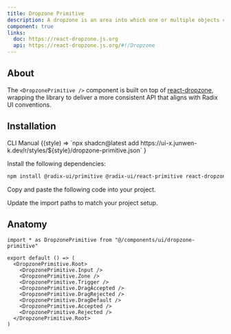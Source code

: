```yaml
---
title: Dropzone Primitive
description: A dropzone is an area into which one or multiple objects can be dragged and dropped.
component: true
links:
  doc: https://react-dropzone.js.org
  api: https://react-dropzone.js.org/#!/Dropzone
---
```


## About

The `<DropzonePrimitive />` component is built on top of [react-dropzone](https://react-dropzone.js.org), wrapping the library to deliver a more consistent API that aligns with Radix UI conventions.

## Installation

<Tabs defaultValue="cli">

<TabsList>
  <TabsTrigger value="cli">CLI</TabsTrigger>
  <TabsTrigger value="manual">Manual</TabsTrigger>
</TabsList>
<TabsContent value="cli">

<InstallCodeBlockCommand>
  {(style) =>
    `npx shadcn@latest add https://ui-x.junwen-k.dev/r/styles/${style}/dropzone-primitive.json`
  }
</InstallCodeBlockCommand>

</TabsContent>

<TabsContent value="manual">

<Steps>

<Step>Install the following dependencies:</Step>

```bash
npm install @radix-ui/primitive @radix-ui/react-primitive react-dropzone
```

<Step>Copy and paste the following code into your project.</Step>

<ComponentSource name="dropzone-primitive" />

<Step>Update the import paths to match your project setup.</Step>

</Steps>

</TabsContent>

</Tabs>

## Anatomy

```tsx
import * as DropzonePrimitive from "@/components/ui/dropzone-primitive"

export default () => (
  <DropzonePrimitive.Root>
    <DropzonePrimitive.Input />
    <DropzonePrimitive.Zone />
    <DropzonePrimitive.Trigger />
    <DropzonePrimitive.DragAccepted />
    <DropzonePrimitive.DragRejected />
    <DropzonePrimitive.DragDefault />
    <DropzonePrimitive.Accepted />
    <DropzonePrimitive.Rejected />
  </DropzonePrimitive.Root>
)
```
